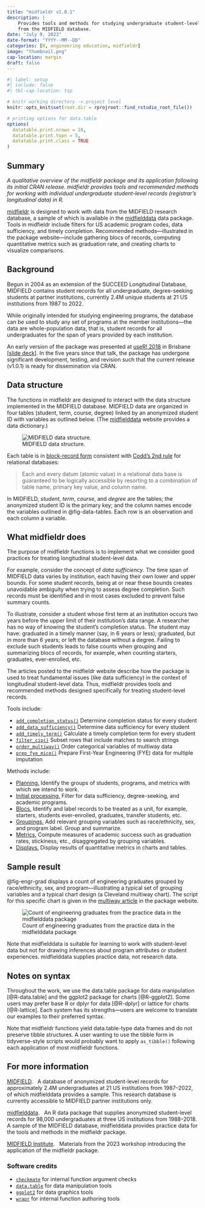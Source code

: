 ```yaml
---
title: "midfieldr v1.0.1"
description: |
    Provides tools and methods for studying undergraduate student-level records 
    from the MIDFIELD database. 
date: "July 9, 2023"
date-format: "YYYY--MM--DD"
categories: [R, engineering education, midfieldr]
image: "thumbnail.png"
cap-location: margin
draft: false
---
```


```r
#| label: setup
#| include: false
#| tbl-cap-location: top

# knitr working directory -> project level
knitr::opts_knit$set(root.dir = rprojroot::find_rstudio_root_file())

# printing options for data.table
options(
  datatable.print.nrows = 10,
  datatable.print.topn = 5,
  datatable.print.class = TRUE
)

```

:::{.callout-note}
## Summary 
<em>A qualitative overview of the midfieldr package and its application following its initial CRAN release. midfieldr provides tools and recommended methods for working with individual undergraduate student-level records (registrar’s longitudinal data) in R.</em>
:::

[midfieldr](https://midfieldr.github.io/midfieldr/) is designed to work with data from the MIDFIELD research database, a sample of which is available in the [midfielddata](https://midfieldr.github.io/midfielddata/) data package. Tools in midfieldr include filters for US academic program codes, data sufficiency, and timely completion. Recommended methods---illustrated in the package  website---include gathering blocs of records, computing quantitative metrics such as graduation rate, and creating charts to visualize comparisons. 





## Background

Begun in 2004 as an extension of the SUCCEED Longitudinal Database, MIDFIELD contains student records for all undergraduate, degree-seeking students at partner institutions, currently 2.4M unique students at 21 US institutions from 1987 to 2022.  

While originally intended for studying engineering programs, the database can be used to study any set of programs at the member institutions---the data are whole-population data, that is, student records for all undergraduates for the span of years provided by each institution. 


An early version of the package was presented at [useR! 2018](https://user2018.r-project.org/) in Brisbane [[slide deck](https://speakerdeck.com/graphdr/midfieldr-data-methods-and-metrics-for-studying-student-persistence)]. In the five years since that talk, the package has undergone significant development, testing, and revision such that the current release (v1.0.1) is ready for dissemination via CRAN. 




## Data structure

The functions in midfieldr are designed to interact with the data structure implemented in the MIDFIELD database. MIDFIELD data are organized in four tables (student, term, course, degree) linked by an anonymized student ID with variables as outlined below. (The  [midfielddata](https://midfieldr.github.io/midfielddata/) website provides a data dictionary.) 

![MIDFIELD data structure.](data-tables.png){#fig-data-tables}

Each table is in [block-record form](https://cran.r-project.org/web/packages/cdata/vignettes/blocksrecs.html)  consistent with [Codd's 2nd rule](https://en.wikipedia.org/wiki/Codd%27s_12_rules) for relational databases:

> Each and every datum (atomic value) in a relational data base is guaranteed to be logically accessible by resorting to a combination of table name, primary key value,  and column name.

In MIDFIELD, *student*, *term*, *course*, and *degree* are the tables; the anonymized student ID is the primary key; and the column names encode the variables outlined in @fig-data-tables. Each row is an observation and each column a variable. 




## What midfieldr does

The purpose of midfieldr functions is to implement what we consider good practices for treating longitudinal student-level data. 

For example, consider the concept of *data sufficiency*. The time span of MIDFIELD  data varies by institution, each having their own lower and upper bounds. For some student records, being at or near these bounds creates unavoidable ambiguity when trying to assess degree completion. Such records must be identified and in most cases excluded to prevent false summary counts.

To illustrate, consider a student whose first term at an institution occurs two years before the upper limit of their institution's data range. A researcher has no way of knowing the student's completion status. The student may have:  graduated in a timely manner (say, in 6 years or less); graduated, but in more than 6 years; or left the database without a degree. Failing to exclude such students leads to false counts when grouping and summarizing blocs of records, for example, when counting starters, graduates, ever-enrolled, etc. 

The articles posted to the midfieldr website describe how the package is used to treat fundamental issues (like data sufficiency) in the context of longitudinal student-level data. Thus, midfieldr provides tools and recommended methods designed specifically for treating student-level records. 

Tools include:

- [`add_completion_status()`](https://midfieldr.github.io/midfieldr/reference/add_completion_status.html) Determine completion status for every student
- [`add_data_sufficiency()`](https://midfieldr.github.io/midfieldr/reference/add_data_sufficiency.html) Determine data sufficiency for every student
- [`add_timely_term()`](https://midfieldr.github.io/midfieldr/reference/add_timely_term.html) Calculate a timely completion term for every student
- [`filter_cip()`](https://midfieldr.github.io/midfieldr/reference/filter_cip.html) Subset rows that include matches to search strings
- [`order_multiway()`](https://midfieldr.github.io/midfieldr/reference/order_multiway.html) Order categorical variables of multiway data
- [`prep_fye_mice()`](https://midfieldr.github.io/midfieldr/reference/prep_fye_mice.html)  Prepare First-Year Engineering (FYE) data for multiple imputation

Methods include:  

- [Planning.](https://midfieldr.github.io/midfieldr/articles/art-010-planning.html) Identify the groups of students, programs, and metrics with which we intend to work.
- [Initial processing.](https://midfieldr.github.io/midfieldr/articles/art-020-data-sufficiency.html) Filter for data sufficiency, degree-seeking, and academic programs. 
- [Blocs.](https://midfieldr.github.io/midfieldr/articles/art-050-blocs.html) Identify and label records to be treated as a unit, for example, starters, students ever-enrolled, graduates, transfer students, etc.
- [Groupings.](https://midfieldr.github.io/midfieldr/articles/art-090-groupings.html) Add relevant grouping variables such as race/ethnicity, sex, and program label. Group and summarize.  
- [Metrics.](https://midfieldr.github.io/midfieldr/articles/art-100-grad-rate.html) Compute measures of academic success such as graduation rates, stickiness, etc., disaggregated by grouping variables. 
- [Displays.](https://midfieldr.github.io/midfieldr/articles/art-120-multiway.html) Display results of quantitative metrics in charts and tables. 

## Sample result

@fig-engr-grad displays a count of engineering graduates grouped by race/ethnicity, sex, and program---illustrating a typical set of grouping variables and a typical chart design (a Cleveland multiway chart). The script for this specific chart is given in the [multiway article](https://midfieldr.github.io/midfieldr/articles/art-120-multiway.html#median-ordered-charts) in the package website.  

![Count of engineering graduates from the practice data in the midfielddata package](art-120-fig03-1.png){#fig-engr-grad}

Note that midfielddata is suitable for learning to work with student-level data but not for drawing inferences about program attributes or student experiences. midfielddata supplies practice data, not research data.


## Notes on syntax 

Throughout the work, we use the data.table package for data manipulation [@R-data.table] and the ggplot2 package for charts [@R-ggplot2]. Some users may prefer base R or dplyr for data [@R-dplyr] or lattice for charts [@R-lattice]. Each system has its strengths---users are welcome to translate our examples to their preferred syntax.

Note that midfieldr functions yield data.table-type data frames and do not preserve tibble structures. A user wanting to use the tibble form in tidyverse-style scripts would probably want to apply `as_tibble()` following each application of most midfieldr functions. 

## For more information

[MIDFIELD](https://midfield.online/). &nbsp; A database of anonymized student-level records for approximately 2.4M undergraduates at 21 US institutions from 1987--2022, of which midfielddata  provides a sample. This research database is currently accessible to MIDFIELD partner institutions only. 

[midfielddata](https://midfieldr.github.io/midfielddata/). &nbsp; An R data package that supplies anonymized student-level records for 98,000 undergraduates at three US institutions from 1988--2018. A sample of the MIDFIELD database, midfielddata provides practice data for the tools and methods in the midfieldr package.

[MIDFIELD Institute](https://midfieldr.github.io/2023-midfield-institute/). &nbsp; Materials from the 2023 workshop introducing the application of the midfieldr package. 

 


### Software credits {.appendix}

- [`checkmate`](https://CRAN.R-project.org/package=checkmate) for internal function argument checks 
- [`data.table`](https://CRAN.R-project.org/package=data.table) for data manipulation tools  
- [`ggplot2`](https://CRAN.R-project.org/package=ggplot2) for data graphics tools
- [`wrapr`](https://CRAN.R-project.org/package=wrapr) for internal function authoring tools
